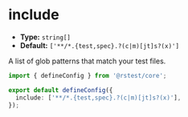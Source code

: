 # include

- **Type:** `string[]`
- **Default:** `['**/*.{test,spec}.?(c|m)[jt]s?(x)']`

A list of glob patterns that match your test files.

```ts title="rstest.config.ts"
import { defineConfig } from '@rstest/core';

export default defineConfig({
  include: ['**/*.{test,spec}.?(c|m)[jt]s?(x)'],
});
```
